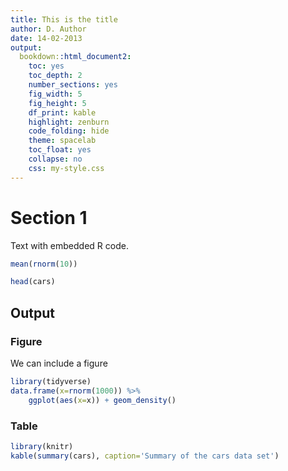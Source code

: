 ```yaml
---
title: This is the title
author: D. Author
date: 14-02-2013
output:
  bookdown::html_document2:
    toc: yes
    toc_depth: 2
    number_sections: yes
    fig_width: 5
    fig_height: 5
    df_print: kable
    highlight: zenburn
    code_folding: hide
    theme: spacelab
    toc_float: yes
    collapse: no
    css: my-style.css
---
```


# Section 1
Text with embedded R code.

```r
mean(rnorm(10))
```
```r
head(cars)
```

## Output {.tabset .tabset-fade}
	
### Figure
We can include a figure

```r
library(tidyverse)
data.frame(x=rnorm(1000)) %>%
    ggplot(aes(x=x)) + geom_density()
```

### Table

```r
library(knitr)
kable(summary(cars), caption='Summary of the cars data set')
```

